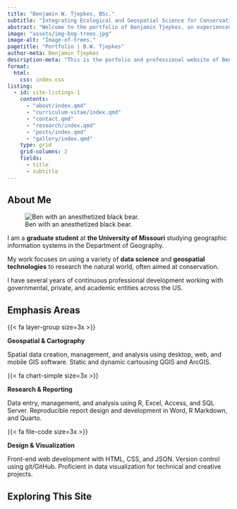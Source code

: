 ---
title: "Benjamin W. Tjepkes, BSc."
subtitle: "Integrating Ecological and Geospatial Science for Conservation"
abstract: "Welcome to the portfolio of Benjamin Tjepkes, an experienced wildlife ecologist and studying geographer. This site provides an overview of my professional experience and a showcase of my technical writings and visualizations."
image: "assets/img-bog-trees.jpg"
image-alt: "Image-of-trees."
pagetitle: "Portfolio | B.W. Tjepkes"
author-meta: Benjamin Tjepkes
description-meta: "This is the porfolio and professional website of Benjamin Tjepkes."
format:
  html:
    css: index.css
listing:
  - id: site-listings-1
    contents:
      - "about/index.qmd"
      - "curriculum-vitae/index.qmd"
      - "contact.qmd"
      - "research/index.qmd"
      - "posts/index.qmd"
      - "gallery/index.qmd"      
    type: grid
    grid-columns: 2
    fields:
      - title
      - subtitle
---

## About Me {.h2-index}

::: {.index-intro-start}

::: {.intro-headshot}

![Ben with an anesthetized black bear.](assets/img-ben-with-bear-2.jpg){.nolightbox .headshot-img}

:::


::: {.index-intro-start-text}

I am a **graduate student** at **the University of Missouri** studying geographic information systems in the Department of Geography.

My work focuses on using a variety of **data science** and **geospatial technologies** to research the natural world, often aimed at conservation.

I have several years of continuous professional development working with governmental, private, and academic entities across the US.

:::
:::

## Emphasis Areas {.h2-index}

:::{.container}

:::{.row}
    
:::{.col-sm}

{{< fa layer-group size=3x >}}

**Geospatial & Cartography**

Spatial data creation, management, and analysis using desktop, web, and mobile GIS software. Static and dynamic cartousing QGIS and ArcGIS.

:::
    
:::{.col-sm}

{{< fa chart-simple size=3x >}}

**Research & Reporting**

Data entry, management, and analysis using R, Excel, Access, and SQL Server. Reproducible report design and development in Word, R Markdown, and Quarto.
    
:::
:::{.col-sm}

{{< fa file-code size=3x >}}

**Design & Visualization**

Front-end web development with HTML, CSS, and JSON. Version control using git/GitHub. Proficient in data visualization for technical and creative projects.

:::
  
:::
  
:::

## Exploring This Site {.h2-index}

::: {#site-listings-1}
:::


<!-- ::: {.callout-important collapse="true" } -->

<!-- ## My Latest Professional Updates -->

<!-- - **Sept 2023 --** I recently attended the [2023 Posit Conference](https://posit.co/conference/) and enjoyed learning more about open source data science. -->
<!-- - **Aug 2023 --** I have started graduate school at the University of Missouri [Department of Geography](https://geography.missouri.edu). Updates on my thesis work coming soon! -->
<!-- - **July 2023 --** One of my maps, *Stamped in History: 50 Years of Imperiled Species Conservation*, was [awarded second place](https://www.gisci.org/About-Us/Map-Contest/Previous-Contest-Winners) (Professional Category) in the 2023 GIS Certification Institute map contest. -->
<!-- - **April 2023 --** I was fortunate to give a talk about some of my work (integrating geospatial modeling and reproducible reporting for bat conservation) at the 2023 Missouri GIS Conference. -->
<!-- ::: -->

